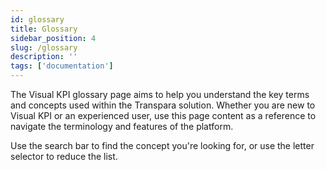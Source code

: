 ```yaml
---
id: glossary
title: Glossary
sidebar_position: 4
slug: /glossary
description: ''
tags: ['documentation']
---
```



The Visual KPI glossary page aims to help you understand the key terms and concepts used within the Transpara solution. Whether you are new to Visual KPI or an experienced user, use this page content as a reference to navigate the terminology and features of the platform.

Use the search bar to find the concept you're looking for, or use the letter selector to reduce the list.

<FilterComponent dataList={glossary.vocabularyList} />
